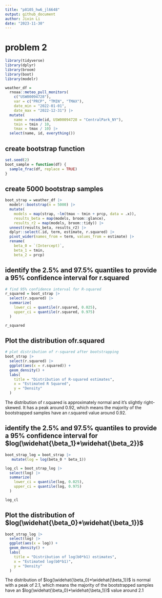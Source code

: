 ```yaml
---
title: "p8105_hw6_jl6648"
output: github_document
author: Jixin Li
date: "2023-11-30"
---
```


# problem 2

```r
library(tidyverse)
library(dplyr)
library(broom)
library(boot)
library(modelr)
```

```r
weather_df = 
  rnoaa::meteo_pull_monitors(
    c("USW00094728"),
    var = c("PRCP", "TMIN", "TMAX"), 
    date_min = "2022-01-01",
    date_max = "2022-12-31") |>
  mutate(
    name = recode(id, USW00094728 = "CentralPark_NY"),
    tmin = tmin / 10,
    tmax = tmax / 10) |>
  select(name, id, everything())
```

## create bootstrap function 
```r
set.seed(2)
boot_sample = function(df) {
  sample_frac(df, replace = TRUE)
}
```

## create 5000 bootstrap samples 
```r
boot_strap = weather_df |>  
  modelr::bootstrap(n = 5000) |> 
  mutate(
    models = map(strap, ~lm(tmax ~ tmin + prcp, data = .x)),
    results_beta = map(models, broom::glance),
    results_r2 = map(models, broom::tidy)) |> 
  unnest(results_beta, results_r2) |> 
  dplyr::select(.id, term, estimate, r.squared) |> 
  pivot_wider(names_from = term, values_from = estimate) |> 
  rename(
    beta_0 = `(Intercept)`,
    beta_1 = tmin,
    beta_2 = prcp) 
```

## identify the 2.5% and 97.5% quantiles to provide a 95% confidence interval for r.squared
```r
# find 95% confidence interval for R-squared
r_squared = boot_strap |>
  select(r.squared) |>
  summarize(
    lower_ci = quantile(r.squared, 0.025),
    upper_ci = quantile(r.squared, 0.975)
  ) 

r_squared
```

##  Plot the distribution ofr.squared
```r
# plot distribution of r-squared after bootstrapping
boot_strap |>
  select(r.squared) |>
  ggplot(aes(x = r.squared)) + 
  geom_density() + 
  labs(
    title = "Distribution of R-squared estimates",
    x = "Estimated R Squared",
    y = "Density"
  )
```

The distribution of r.squared is approximately normal and it's slightly right-skewed. It has a peak around 0.92, which means the majority of the bootstrapped samples have an r.squared value around 0.92.

## identify the 2.5% and 97.5% quantiles to provide a 95% confidence interval for $log(\widehat{\beta_1}*\widehat{\beta_2})$
```r
boot_strap_log = boot_strap |> 
   mutate(log = log(beta_0 * beta_1))

log_cl = boot_strap_log |>
  select(log) |> 
  summarize(
    lower_ci = quantile(log, 0.025),
    upper_ci = quantile(log, 0.975)
  )

log_cl
```

##  Plot the distribution of $log(\widehat{\beta_0}*\widehat{\beta_1})$
```r
boot_strap_log |>
  select(log) |>
  ggplot(aes(x = log)) + 
  geom_density() + 
  labs(
    title = "Distribution of log(b0*b1) estimates",
    x = "Estimated log(b0*b1)",
    y = "Density"
  )
```

The distribution of $log(\widehat{\beta_0}*\widehat{\beta_1})$ is normal with a peak of 2.1, which means the majority of the bootstrapped samples have an $log(\widehat{\beta_0}*\widehat{\beta_1})$ value around 2.1
